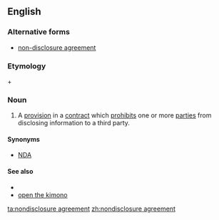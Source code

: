==English==

===Alternative forms===
*[[non-disclosure agreement]]

===Etymology===
{{term|nondisclosure}} + {{term|agreement}}

===Noun===
{{en-noun|sg=[[nondisclosure]] [[agreement]]}}

# {{legal|business}} A [[provision]] in a [[contract]] which [[prohibits]] one or more [[party|parties]] from disclosing information to a third party.

====Synonyms====
* [[NDA]]

====See also====
*{{pedialite}}
*[[open the kimono]]

[[ta:nondisclosure agreement]]
[[zh:nondisclosure agreement]]